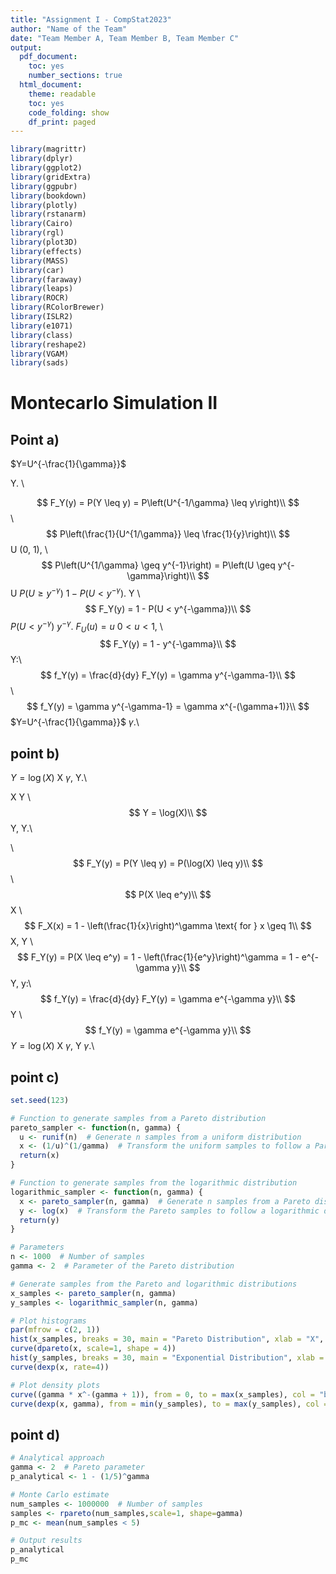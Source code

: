 ```yaml
---
title: "Assignment I - CompStat2023"
author: "Name of the Team"
date: "Team Member A, Team Member B, Team Member C"
output:
  pdf_document:
    toc: yes
    number_sections: true
  html_document:
    theme: readable
    toc: yes
    code_folding: show
    df_print: paged
---
```



```r
library(magrittr)
library(dplyr)
library(ggplot2)
library(gridExtra)
library(ggpubr)
library(bookdown)
library(plotly)
library(rstanarm)
library(Cairo)
library(rgl)
library(plot3D)
library(effects)
library(MASS)
library(car)
library(faraway)
library(leaps)
library(ROCR)
library(RColorBrewer)
library(ISLR2)
library(e1071)
library(class)
library(reshape2)
library(VGAM)
library(sads)
```


# Montecarlo Simulation II 
## Point a)

\text{To prove that the random variable } $Y=U^{-\frac{1}{\gamma}}$ \text{, where U is Uniform in $(0, 1)$, follows a Pareto distribution, we need to show that its probability density function (PDF) matches the PDF of a Pareto distribution.}

\text{Let's begin by finding the cumulative distribution function (CDF) of } Y. \text{ We have:}\\

$$
F_Y(y) = P(Y \leq y) = P\left(U^{-1/\gamma} \leq y\right)\\
$$
\text{Taking the reciprocal of both sides, we get:}\\
$$
P\left(\frac{1}{U^{1/\gamma}} \leq \frac{1}{y}\right)\\
$$
\text{Since } U \text{ follows a standard uniform distribution on the interval } (0, 1), \text{ the above expression is equivalent to:}\\
$$
P\left(U^{1/\gamma} \geq y^{-1}\right) = P\left(U \geq y^{-\gamma}\right)\\
$$
\text{Since } U \text{ is uniformly distributed, the probability } $P(U \geq y^{-\gamma})$ \text{ is equal to } $1 - P(U < y^{-\gamma})$. \text{ Therefore, the CDF of } Y \text{ can be written as:}\\
$$
F_Y(y) = 1 - P(U < y^{-\gamma})\\
$$
\text{The probability } $P(U < y^{-\gamma})$ \text{ represents the CDF of a standard uniform distribution evaluated at } $y^{-\gamma}$. \text{ Since the CDF of a standard uniform distribution is } $F_U(u) = u$ \text{ for } $0 < u < 1$, \text{ we have:}\\
$$
F_Y(y) = 1 - y^{-\gamma}\\
$$
\text{Now, let's differentiate the CDF to obtain the PDF of } Y:\\
$$
f_Y(y) = \frac{d}{dy} F_Y(y) = \gamma y^{-\gamma-1}\\
$$
\text{Comparing this PDF with the PDF of a Pareto distribution, we can see that they are identical:}\\
$$
f_Y(y) = \gamma y^{-\gamma-1} = \gamma x^{-(\gamma+1)}\\
$$
\text{Therefore, we have shown that the random variable } $Y=U^{-\frac{1}{\gamma}}$ \text{ follows a Pareto distribution with parameter } $\gamma$.\\

## point b)

\text{To find the distribution of } $Y = \log(X)$ \text{, where } X \text{ follows a Pareto distribution with parameter } $\gamma$, \text{ we need to determine the probability density function (PDF) of } Y.\\

\text{Let's start by expressing the relationship between } X \text{ and } Y \text{ using the transformation function:}\\
$$
Y = \log(X)\\
$$
\text{To find the PDF of } Y, \text{ we can use the cumulative distribution function (CDF) method. Let's begin by finding the CDF of } Y.\\

\text{We have:}\\
$$
F_Y(y) = P(Y \leq y) = P(\log(X) \leq y)\\
$$
\text{Taking the exponential of both sides, we get:}\\
$$
P(X \leq e^y)\\
$$
\text{Since } X \text{ follows a Pareto distribution, its CDF is given by:}\\
$$
F_X(x) = 1 - \left(\frac{1}{x}\right)^\gamma \text{ for } x \geq 1\\
$$
\text{Using the CDF of } X, \text{ we can express the CDF of } Y \text{ as follows:}\\
$$
F_Y(y) = P(X \leq e^y) = 1 - \left(\frac{1}{e^y}\right)^\gamma = 1 - e^{-\gamma y}\\
$$
\text{To find the PDF of } Y, \text{ we differentiate the CDF with respect to } y:\\
$$
f_Y(y) = \frac{d}{dy} F_Y(y) = \gamma e^{-\gamma y}\\
$$
\text{Therefore, the PDF of } Y \text{ is given by:}\\
$$
f_Y(y) = \gamma e^{-\gamma y}\\
$$
\text{In conclusion, when } $Y = \log(X)$ \text{ and } X \text{ follows a Pareto distribution with parameter } $\gamma$, \text{ the resulting distribution of } Y \text{ is an exponential distribution with parameter } $\gamma$.\\


## point c)

```r
set.seed(123)

# Function to generate samples from a Pareto distribution
pareto_sampler <- function(n, gamma) {
  u <- runif(n)  # Generate n samples from a uniform distribution
  x <- (1/u)^(1/gamma)  # Transform the uniform samples to follow a Pareto distribution
  return(x)
}

# Function to generate samples from the logarithmic distribution
logarithmic_sampler <- function(n, gamma) {
  x <- pareto_sampler(n, gamma)  # Generate n samples from a Pareto distribution
  y <- log(x)  # Transform the Pareto samples to follow a logarithmic distribution
  return(y)
}

# Parameters
n <- 1000  # Number of samples
gamma <- 2  # Parameter of the Pareto distribution

# Generate samples from the Pareto and logarithmic distributions
x_samples <- pareto_sampler(n, gamma)
y_samples <- logarithmic_sampler(n, gamma)

# Plot histograms
par(mfrow = c(2, 1))
hist(x_samples, breaks = 30, main = "Pareto Distribution", xlab = "X", freq = FALSE, xlim = c(0, max(x_samples)))
curve(dpareto(x, scale=1, shape = 4))
hist(y_samples, breaks = 30, main = "Exponential Distribution", xlab = "Y", freq = FALSE, xlim = c(min(y_samples), max(y_samples)))
curve(dexp(x, rate=4))

# Plot density plots
curve((gamma * x^-(gamma + 1)), from = 0, to = max(x_samples), col = "blue", lwd = 2, ylab = "Density", main = "Pareto Distribution")
curve(dexp(x, gamma), from = min(y_samples), to = max(y_samples), col = "red", lwd = 2, ylab = "Density", main = "Logarithmic Distribution")
```

## point d)
```r
# Analytical approach
gamma <- 2  # Pareto parameter
p_analytical <- 1 - (1/5)^gamma

# Monte Carlo estimate
num_samples <- 1000000  # Number of samples
samples <- rpareto(num_samples,scale=1, shape=gamma)
p_mc <- mean(num_samples < 5)

# Output results
p_analytical
p_mc
```
